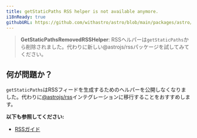 ```yaml
---
title: getStaticPaths RSS helper is not available anymore.
i18nReady: true
githubURL: https://github.com/withastro/astro/blob/main/packages/astro/src/core/errors/errors-data.ts
---
```


> **GetStaticPathsRemovedRSSHelper**: RSSヘルパーは`getStaticPaths`から削除されました。代わりに新しい@astrojs/rssパッケージを試してみてください。

## 何が問題か？

`getStaticPaths`はRSSフィードを生成するためのヘルパーを公開しなくなりました。代わりに[@astrojs/rss](/ja/recipes/rss/#setting-up-astrojsrss)インテグレーションに移行することをおすすめします。

**以下も参照してください:**
-  [RSSガイド](/ja/recipes/rss/)


